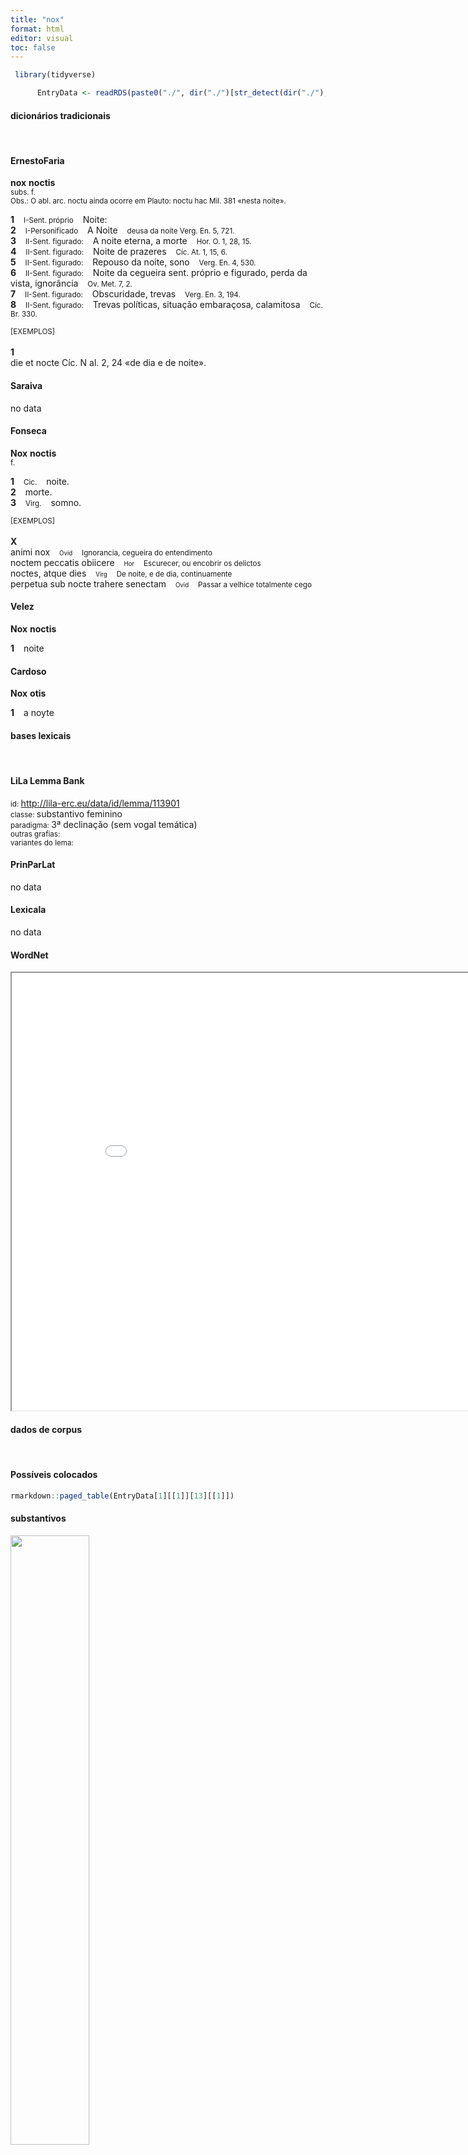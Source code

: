 ```yaml
---
title: "nox"
format: html
editor: visual
toc: false
---
```



```r
 library(tidyverse) 

      EntryData <- readRDS(paste0("./", dir("./")[str_detect(dir("./"), "_xx110-111-120xx_.rds")]))

```


#### dicionários tradicionais

&emsp;




::: panel-tabset

#### ErnestoFaria

<b>nox</b> <b>noctis</b> <br> <small>subs. f.</small> <br> <small>Obs.: O abl. arc. noctu ainda ocorre em Plauto: noctu hac Mil. 381 «nesta noite».</small>   <p> <b>1</b> &ensp; <small>I-Sent. próprio</small> &ensp; Noite: &ensp; <small></small> <br> <b>2</b> &ensp; <small>I-Personificado</small> &ensp; A Noite &ensp; <small>deusa da noite Verg. En. 5, 721.</small> <br> <b>3</b> &ensp; <small>II-Sent. figurado:</small> &ensp; A noite eterna, a morte &ensp; <small>Hor. O. 1, 28, 15.</small> <br> <b>4</b> &ensp; <small>II-Sent. figurado:</small> &ensp; Noite de prazeres &ensp; <small>Cíc. At. 1, 15, 6.</small> <br> <b>5</b> &ensp; <small>II-Sent. figurado:</small> &ensp; Repouso da noite, sono &ensp; <small>Verg. En. 4, 530.</small> <br> <b>6</b> &ensp; <small>II-Sent. figurado:</small> &ensp; Noite da cegueira sent. próprio e figurado, perda da vista, ignorância &ensp; <small>Ov. Met. 7, 2.</small> <br> <b>7</b> &ensp; <small>II-Sent. figurado:</small> &ensp; Obscuridade, trevas &ensp; <small>Verg. En. 3, 194.</small> <br> <b>8</b> &ensp; <small>II-Sent. figurado:</small> &ensp; Trevas políticas, situação embaraçosa, calamitosa &ensp; <small>Cíc. Br. 330.</small> </p>   <p><small>[EXEMPLOS]</small><br> <br><b>1</b><br>die et nocte Cíc. N al. 2, 24 «de dia e de noite». </p>




#### Saraiva

no data




#### Fonseca

<b>Nox</b> <b>noctis</b> <br> <small>f.</small>   <p> <b>1</b> &ensp; <small>Cic.</small> &ensp; noite. <br> <b>2</b> &ensp; morte. <br> <b>3</b> &ensp; <small>Virg.</small> &ensp; somno. </p>   <p><small>[EXEMPLOS]</small><br> <br><b>X</b><br>animi nox &ensp; <small><small>Ovid</small></small> &ensp; <small>Ignorancia, cegueira do entendimento</small> <br> noctem peccatis obiicere &ensp; <small><small>Hor</small></small> &ensp; <small>Escurecer, ou encobrir os delictos</small> <br> noctes, atque dies &ensp; <small><small>Virg</small></small> &ensp; <small>De noite, e de dia, continuamente</small> <br> perpetua sub nocte trahere senectam &ensp; <small><small>Ovid</small></small> &ensp; <small>Passar a velhice totalmente cego</small> </p>




#### Velez

<b>Nox</b> <b>noctis</b>   <p> <b>1</b> &ensp; noite </p>




#### Cardoso

<b>Nox</b> <b>otis</b>   <p> <b>1</b> &ensp; a noyte </p>


:::



#### bases lexicais

&emsp;






::: panel-tabset

#### LiLa Lemma Bank

<small> id: </small> <a href=' http://lila-erc.eu/data/id/lemma/113901 ' target="_blank"> http://lila-erc.eu/data/id/lemma/113901 </a> <br>
<small> classe: </small> substantivo feminino   <br>
<small> paradigma: </small> 3ª declinação (sem vogal temática) <br>
<small> outras grafias: </small>  <br>
<small> variantes do lema: </small>  <br>





#### PrinParLat

no data




#### Lexicala

no data




#### WordNet

<iframe width='900' height='700' src='Media/Tree__xx110-111-120xx__sem_type_lexemes_pt.html'>

</iframe>


:::



#### dados de corpus

&emsp;




::: panel-tabset

#### Possíveis colocados

```r

rmarkdown::paged_table(EntryData[1][[1]][13][[1]])

```


#### substantivos

![](./Media/wordcloud__xx110-111-120xx__BY_collocate_scoreSUBST.webp){width=50% fig-alt='This chart plots collocate by scoreSUBST, for the headword nox here are all the values plotted: collocate: propior; scoreSUBST: 0. collocate: medius; scoreSUBST: 0. collocate: hora; scoreSUBST: 2. collocate: dies; scoreSUBST: 2. collocate: ante; scoreSUBST: 0. collocate: multus; scoreSUBST: 0. collocate: unus; scoreSUBST: 0. collocate: uenio; scoreSUBST: 0. collocate: iam; scoreSUBST: 0. collocate: ille; scoreSUBST: 0. collocate: que; scoreSUBST: 0'}




#### adjetivos

![](./Media/wordcloud__xx110-111-120xx__BY_collocate_scoreADJ.webp){width=50% fig-alt='This chart plots collocate by scoreADJ, for the headword nox here are all the values plotted: collocate: propior; scoreADJ: 2. collocate: medius; scoreADJ: 2. collocate: hora; scoreADJ: 0. collocate: dies; scoreADJ: 0. collocate: ante; scoreADJ: 0. collocate: multus; scoreADJ: 0. collocate: unus; scoreADJ: 0. collocate: uenio; scoreADJ: 0. collocate: iam; scoreADJ: 0. collocate: ille; scoreADJ: 0. collocate: que; scoreADJ: 0'}




#### verbos

![](./Media/wordcloud__xx110-111-120xx__BY_collocate_scoreVERBO.webp){width=50% fig-alt='This chart plots collocate by scoreVERBO, for the headword nox here are all the values plotted: collocate: propior; scoreVERBO: 0. collocate: medius; scoreVERBO: 0. collocate: hora; scoreVERBO: 0. collocate: dies; scoreVERBO: 0. collocate: ante; scoreVERBO: 0. collocate: multus; scoreVERBO: 0. collocate: unus; scoreVERBO: 0. collocate: uenio; scoreVERBO: 2. collocate: iam; scoreVERBO: 0. collocate: ille; scoreVERBO: 0. collocate: que; scoreVERBO: 0'}




#### advérbios

![](./Media/wordcloud__xx110-111-120xx__BY_collocate_scoreADV.webp){width=50% fig-alt='This chart plots collocate by scoreADV, for the headword nox here are all the values plotted: collocate: propior; scoreADV: 0. collocate: medius; scoreADV: 0. collocate: hora; scoreADV: 0. collocate: dies; scoreADV: 0. collocate: ante; scoreADV: 0. collocate: multus; scoreADV: 0. collocate: unus; scoreADV: 0. collocate: uenio; scoreADV: 0. collocate: iam; scoreADV: 2. collocate: ille; scoreADV: 0. collocate: que; scoreADV: 0'}




#### preposições e conjunções

![](./Media/wordcloud__xx110-111-120xx__BY_collocate_scoreFUNC.webp){width=50% fig-alt='This chart plots collocate by scoreFUNC, for the headword nox here are all the values plotted: collocate: propior; scoreFUNC: 0. collocate: medius; scoreFUNC: 0. collocate: hora; scoreFUNC: 0. collocate: dies; scoreFUNC: 0. collocate: ante; scoreFUNC: 20. collocate: multus; scoreFUNC: 0. collocate: unus; scoreFUNC: 0. collocate: uenio; scoreFUNC: 0. collocate: iam; scoreFUNC: 0. collocate: ille; scoreFUNC: 0. collocate: que; scoreFUNC: 0'}


:::



::: panel-tabset

#### ExemplosTraduzidos

<p> iam <b>nox</b> est <br> <small> Sen.Ep.122.13 <br> Já é noite? <small> [JDD] </small> </small> </p>
; <p> ille <b>noctem</b> sibi postulavit <br> <small> Cic.Att.4.2.4 <br> Ele pediu uma noite. <small> [JDD] </small> </small> </p>
; <p> Spatium diei <b>noctis</b> excipiunt vices . <br> <small> Phaed.2.8 <br> A vez da noite toma o lugar do dia. <small> [JDD] </small> </small> </p>
; <p> nihil esse quod in campum <b>nocte</b> veniretur <br> <small> Cic.Att.4.3.4 <br> não havia nenhum motivo para que se viesse ao Campo à noite. <small> [JDD] </small> </small> </p>
; <p> audio inquit circa horam tertiam <b>noctis</b> flagellorum sonum <br> <small> Sen.Ep.122.15 <br> “Ouço”, dizia ele “por volta da terceira hora da noite o som dos chicotes. <small> [JDD] </small> </small> </p>
; <p> sed omnis una manet <b>nox</b> et calcanda semel uia leti <br> <small> Hor.Carm.1.28.15 <br> Mas uma só noite aguarda a todos e a estrada da morte deve ser pisada uma única vez. <small> [JDD] </small> </small> </p>
; <p> ipse idoneam tempestatem nactus paulo post mediam <b>noctem</b> naues soluit <br> <small> Caes.Gal.4.36.3 <br> Ele próprio, tendo encontrado um clima apropriado, zarpou com seus navios pouco depois da meia noite. <small> [JDD] </small> </small> </p>
; <p> quem ad modum autem illis carere poterunt his praesertim iam <b>noctibus</b> <br> <small> Cic.Catil.2.23.9 <br> De que modo, porém, vão poder estar sem elas, sobretudo agora nestas noites? <small> [JDD] </small> </small> </p>
; <p> interim omnis ex fuga Suessionum multitudo in oppidum proxima <b>nocte</b> conuenit <br> <small> Caes.Gal.2.12.4 <br> Nesse ínterim, toda a multidão de suessiões em fuga veio para a cidadela na noite seguinte. <small> [JDD] </small> </small> </p>
; <p> factum est periclum lucis attollit caput cauisque lustrans orbibus caeli plagas <b>noctem</b> experitur <br> <small> Sen.Oed.971 <br> É feita a prova da luz; ergue a cabeça e, percorrendo com suas órbitas ocas as regiões do céu, experimenta a sua noite. <small> [JDD] </small> </small> </p>
; <p> nunc quicquid est quocumque uestrae mentes inclinant atque sententiae statuendum uobis ante <b>noctem</b> est <br> <small> Cic.Catil.4.6.7 <br> Agora, seja como for, para onde quer que se inclinem vossos pensamentos e opiniões, vós deveis decidir antes da noite. <small> [JDD] </small> </small> </p>
; <p> ante diem xii Kal Decembr Milo ante mediam <b>noctem</b> cum magna manu in campum venit <br> <small> Cic.Att.4.3.4 <br> No décimo segundo dia antes das calendas de dezembro [20 de novembro], antes da meia noite, Milão veio ao Campo de Marte com um grande número de soldados. <small> [JDD, de outra edição] </small> </small> </p>
; <p> itinere confectus incommodo magis quam longo in Albanum meum multa <b>nocte</b> perueni nihil habeo parati nisi me <br> <small> Sen.Ep.123.1 <br> Esgotado por uma viagem mais desconfortável que longa, cheguei tarde da noite em minha chácara de Alba: não tenho nada preparado a não ser a mim mesmo. <small> [JDD] </small> </small> </p>





#### Frequência por autor

![](./Media/barchart__xx110-111-120xx__lemma_BY_author_Frequencies.webp){width=50% fig-alt='This charts plots the frequency of lemma by author_Frequencies. The Vergilius subcorpus registers the highest normalized frequency, with the value of 13.51 and an absolute frequency of 7. The Suetonius subcorpus follows, with a normalized frequency of 11.03 and an absolute frequency of 1. the subcorpus with the least normalized frequency is Tacitus with the normalized value of 0 and an absolute freqeuncy of 0. here are all the values: subcorpus: Caesar ; normalized frequency: 19 ; absolute frequency: 7.17576856258025. subcorpus: Cicero ; normalized frequency: 50 ; absolute frequency: 3.11479903316638. subcorpus: Horatius ; normalized frequency: 10 ; absolute frequency: 8.88020602077968. subcorpus: Ovidius ; normalized frequency: 4 ; absolute frequency: 6.86341798215511. subcorpus: Phaedrus ; normalized frequency: 6 ; absolute frequency: 9.10885076666161. subcorpus: Sallustius ; normalized frequency: 7 ; absolute frequency: 6.49290418328541. subcorpus: Seneca ; normalized frequency: 48 ; absolute frequency: 8.9583994326347. subcorpus: Suetonius ; normalized frequency: 1 ; absolute frequency: 11.0253583241455. subcorpus: Tacitus ; normalized frequency: 0 ; absolute frequency: 0. subcorpus: Vergilius ; normalized frequency: 7 ; absolute frequency: 13.5135135135135. subcorpus: Hieronymus ; normalized frequency: 4 ; absolute frequency: 8.98674455178612'}




#### Frequência por gênero

![](./Media/barchart__xx110-111-120xx__lemma_BY_genre_Frequencies.webp){width=50% fig-alt='This charts plots the frequency of lemma by genre_Frequencies. The Poesia.trágica subcorpus registers the highest normalized frequency, with the value of 20.85 and an absolute frequency of 24. The Poesia.trágica subcorpus follows, with a normalized frequency of 20.85 and an absolute frequency of 24. the subcorpus with the least normalized frequency is Prosa.epistolográfica with the normalized value of 2.38 and an absolute freqeuncy of 9. here are all the values: subcorpus: Prosa.histórica ; normalized frequency: 27 ; absolute frequency: 6.57270138026729. subcorpus: Prosa.filosófica ; normalized frequency: 27 ; absolute frequency: 4.44803215762508. subcorpus: Prosa.oratória ; normalized frequency: 38 ; absolute frequency: 3.64847868040287. subcorpus: Prosa.epistolográfica ; normalized frequency: 9 ; absolute frequency: 2.38480086912743. subcorpus: Poesia.lírica ; normalized frequency: 10 ; absolute frequency: 8.4125515268781. subcorpus: Poesia.didática ; normalized frequency: 10 ; absolute frequency: 8.48248367121893. subcorpus: Poesia.trágica ; normalized frequency: 24 ; absolute frequency: 20.8478109798471. subcorpus: Poesia.épica ; normalized frequency: 7 ; absolute frequency: 13.5135135135135. subcorpus: Prosa.ficcional ; normalized frequency: 4 ; absolute frequency: 8.98674455178612'}




#### Frequência por século

![](./Media/barchart__xx110-111-120xx__lemma_BY_period_Frequencies.webp){width=50% fig-alt='This charts plots the frequency of lemma by period_Frequencies. The IV.d.C. subcorpus registers the highest normalized frequency, with the value of 8.99 and an absolute frequency of 4. The I.d.C. subcorpus follows, with a normalized frequency of 8.87 and an absolute frequency of 58. the subcorpus with the least normalized frequency is II.d.C. with the normalized value of 2.62 and an absolute freqeuncy of 1. here are all the values: subcorpus: I.a.C. ; normalized frequency: 93 ; absolute frequency: 4.32860134977892. subcorpus: I.d.C. ; normalized frequency: 58 ; absolute frequency: 8.87257151598593. subcorpus: II.d.C. ; normalized frequency: 1 ; absolute frequency: 2.61780104712042. subcorpus: IV.d.C. ; normalized frequency: 4 ; absolute frequency: 8.98674455178612'}


:::

